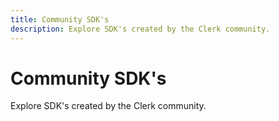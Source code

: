 ```yaml
---
title: Community SDK's
description: Explore SDK's created by the Clerk community.
---
```


# Community SDK's

Explore SDK's created by the Clerk community.

<div className="container mx-auto my-4">
  <div className="grid grid-cols-1 gap-6 md:grid-cols-2">
    <Cards 
      title="Vue" 
      description="Add secure, beautiful, and fast authentication and user management to Vue with Clerk."
      link="https://vue-clerk.vercel.app/"
      cta="Learn more"
    />
    <Cards 
      title="Rust" 
      description="Take your Rust application to the next level by integrating Clerk's authentication and user management capabilities."
      link="https://github.com/cincinnati-ventures/clerk-rs"
      cta="Learn more"
    />
    <Cards 
      title="Elysia" 
      description="Enhance your Elysia.js application with Clerk's authentication and user management."
      link="https://github.com/wobsoriano/elysia-clerk"
      cta="Learn more"
    />
  </div>
</div>